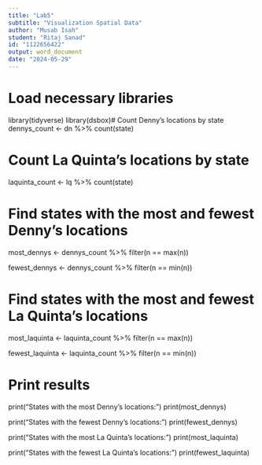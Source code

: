 ---
title: "Lab5"
subtitle: "Visualization Spatial Data"
author: "Musab Isah"
student: "Ritaj Sanad"
id: "1122656422"
output: word_document
date: "2024-05-29"
---
# Load necessary libraries
library(tidyverse)
library(dsbox)# Count Denny’s locations by state
dennys_count <- dn %>%
  count(state)

# Count La Quinta’s locations by state
laquinta_count <- lq %>%
  count(state)

# Find states with the most and fewest Denny’s locations
most_dennys <- dennys_count %>%
  filter(n == max(n))

fewest_dennys <- dennys_count %>%
  filter(n == min(n))

# Find states with the most and fewest La Quinta’s locations
most_laquinta <- laquinta_count %>%
  filter(n == max(n))

fewest_laquinta <- laquinta_count %>%
  filter(n == min(n))

# Print results
print("States with the most Denny’s locations:")
print(most_dennys)

print("States with the fewest Denny’s locations:")
print(fewest_dennys)

print("States with the most La Quinta’s locations:")
print(most_laquinta)

print("States with the fewest La Quinta’s locations:")
print(fewest_laquinta)
